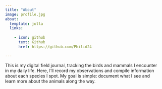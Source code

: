 ```yaml
---
title: "About"
image: profile.jpg
about:
  template: jolla
  links:
    
    - icon: github
      text: Github
      href: https://github.com/Philid24

---
```


This is my digital field journal, tracking the birds and mammals I encounter in my daily life. Here, I'll record my observations and compile information about each species I spot. My goal is simple: document what I see and learn more about the animals along the way.
